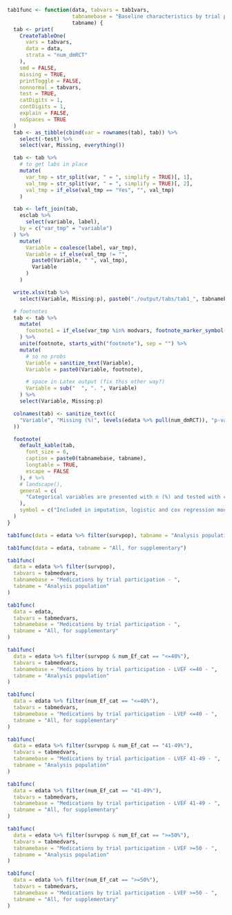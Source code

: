 ```r

tab1func <- function(data, tabvars = tab1vars,
                     tabnamebase = "Baseline characteristics by trial participation - ",
                     tabname) {
  tab <- print(
    CreateTableOne(
      vars = tabvars,
      data = data,
      strata = "num_dmRCT"
    ),
    smd = FALSE,
    missing = TRUE,
    printToggle = FALSE,
    nonnormal = tabvars,
    test = TRUE,
    catDigits = 1,
    contDigits = 1,
    explain = FALSE,
    noSpaces = TRUE
  )
  tab <- as_tibble(cbind(var = rownames(tab), tab)) %>%
    select(-test) %>%
    select(var, Missing, everything())

  tab <- tab %>%
    # to get labs in place
    mutate(
      var_tmp = str_split(var, " = ", simplify = TRUE)[, 1],
      val_tmp = str_split(var, " = ", simplify = TRUE)[, 2],
      val_tmp = if_else(val_tmp == "Yes", "", val_tmp)
    )

  tab <- left_join(tab,
    esclab %>%
      select(variable, label),
    by = c("var_tmp" = "variable")
  ) %>%
    mutate(
      Variable = coalesce(label, var_tmp),
      Variable = if_else(val_tmp != "",
        paste0(Variable, " ", val_tmp),
        Variable
      )
    )

  write.xlsx(tab %>%
    select(Variable, Missing:p), paste0("./output/tabs/tab1_", tabnamebase, tabname, "_", Sys.Date(), ".xlsx"), rowNames = FALSE, overwrite = TRUE)

  # footnotes
  tab <- tab %>%
    mutate(
      footnote1 = if_else(var_tmp %in% modvars, footnote_marker_symbol(1), "")
    ) %>%
    unite(footnote, starts_with("footnote"), sep = "") %>%
    mutate(
      # so no probs
      Variable = sanitize_text(Variable),
      Variable = paste0(Variable, footnote),

      # space in Latex output (fix this other way?)
      Variable = sub("  ", ". ", Variable)
    ) %>%
    select(Variable, Missing:p)

  colnames(tab) <- sanitize_text(c(
    "Variable", "Missing (%)", levels(edata %>% pull(num_dmRCT)), "p-value"
  ))

  footnote(
    default_kable(tab,
      font_size = 6,
      caption = paste0(tabnamebase, tabname),
      longtable = TRUE,
      escape = FALSE
    ), # %>%
    # landscape(),
    general = c(
      "Categorical variables are presented with n (%) and tested with chi-square test and continuous variables with median [q1-q3] and tested with Kruskal-Wallis test."
    ),
    symbol = c("Included in imputation, logistic and cox regression models")
  )
}
```

```r
tab1func(data = edata %>% filter(survpop), tabname = "Analysis population")
```

\clearpage

```r
tab1func(data = edata, tabname = "All, for supplementary")
```

\clearpage

```r
tab1func(
  data = edata %>% filter(survpop),
  tabvars = tabmedvars,
  tabnamebase = "Medications by trial participation - ",
  tabname = "Analysis population"
)
```

\clearpage

```r
tab1func(
  data = edata,
  tabvars = tabmedvars,
  tabnamebase = "Medications by trial participation - ",
  tabname = "All, for supplementary"
)
```

\clearpage

```r
tab1func(
  data = edata %>% filter(survpop & num_Ef_cat == "<=40%"),
  tabvars = tabmedvars,
  tabnamebase = "Medications by trial participation - LVEF <=40 - ",
  tabname = "Analysis population"
)
```

\clearpage

```r
tab1func(
  data = edata %>% filter(num_Ef_cat == "<=40%"),
  tabvars = tabmedvars,
  tabnamebase = "Medications by trial participation - LVEF <=40 - ",
  tabname = "All, for supplementary"
)
```

\clearpage

```r
tab1func(
  data = edata %>% filter(survpop & num_Ef_cat == "41-49%"),
  tabvars = tabmedvars,
  tabnamebase = "Medications by trial participation - LVEF 41-49 - ",
  tabname = "Analysis population"
)
```

\clearpage

```r
tab1func(
  data = edata %>% filter(num_Ef_cat == "41-49%"),
  tabvars = tabmedvars,
  tabnamebase = "Medications by trial participation - LVEF 41-49 - ",
  tabname = "All, for supplementary"
)
```

\clearpage

```r
tab1func(
  data = edata %>% filter(survpop & num_Ef_cat == ">=50%"),
  tabvars = tabmedvars,
  tabnamebase = "Medications by trial participation - LVEF >=50 - ",
  tabname = "Analysis population"
)
```

\clearpage

```r
tab1func(
  data = edata %>% filter(num_Ef_cat == ">=50%"),
  tabvars = tabmedvars,
  tabnamebase = "Medications by trial participation - LVEF >=50 - ",
  tabname = "All, for supplementary"
)
```
